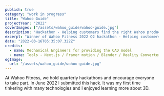 ```yaml
---
publish: true
category: "work in progress"
title: "Wahoo Guide"
projectYear: "2022"
coverImages: ["/assets/wahoo_guide/wahoo-guide.jpg"]
description: "Hackathon - Helping customers find the right Wahoo product."
excerpt: "Winner of Wahoo Fitness 2022 Q2 hackathon - Helping customers choose the right product."
date: "2022-03-16T05:35:07.322Z"
credits:
  - name: Mechanical Engineers for providing the CAD model
  - name: Tools - Next.js / Framer motion / Blender / Reality Converter / AR Quick Look
ogImage:
  url: "/assets/wahoo_guide/wahoo-guide.jpg"
---
```


<GalleryComposable>
  <EmbedWithCaption
    caption="Work hackathon submission video explaining the motivation and hack."
    src="https://www.youtube.com/embed/AvK6N3ReH_M"
    span={2}
  />
  <ImageWithCaption
    src="/assets/wahoo_guide/wahoo-guide.jpg"
    caption="A simple webapp powered by Next.js, Framer motion and Apple AR Quick Look."
    autoplay={false}
    span={1}
  />
  <ImageWithCaption
    src="/assets/wahoo_guide/blender.jpg"
    caption="The process of prepping the AR experience involved simplifying the CAD models from our mechanical engineers."
    autoplay={false}
    span={1}
  />
</GalleryComposable>

At Wahoo Fitness, we hold quarterly hackathons and encourage everyone to take part. In June 2022 I submitted this hack. It was my first time tinkering with many technologies and I enjoyed learning more about 3D.
